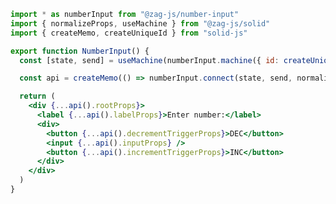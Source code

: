 ```jsx
import * as numberInput from "@zag-js/number-input"
import { normalizeProps, useMachine } from "@zag-js/solid"
import { createMemo, createUniqueId } from "solid-js"

export function NumberInput() {
  const [state, send] = useMachine(numberInput.machine({ id: createUniqueId() }))

  const api = createMemo(() => numberInput.connect(state, send, normalizeProps))

  return (
    <div {...api().rootProps}>
      <label {...api().labelProps}>Enter number:</label>
      <div>
        <button {...api().decrementTriggerProps}>DEC</button>
        <input {...api().inputProps} />
        <button {...api().incrementTriggerProps}>INC</button>
      </div>
    </div>
  )
}
```
